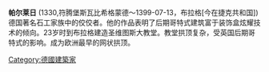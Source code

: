 {{unreferenced|time=2015-04-06T08:02:18+00:00}}
'''帕尔莱日''' (1330,符腾堡斯瓦比希格蒙德～1399-07-13，布拉格[今在捷克共和国]) 德国著名石工家族中的佼佼者。他的作品表明了后期哥特式建筑富于装饰盒炫耀技术的倾向。23岁时到布拉格建造圣维图斯大教堂。教堂拱顶复杂，受英国后期哥特式的影响。成为欧洲最早的网状拱顶。

{{Authority control}}
[[Category:德國建築家|Category:德國建築家]]